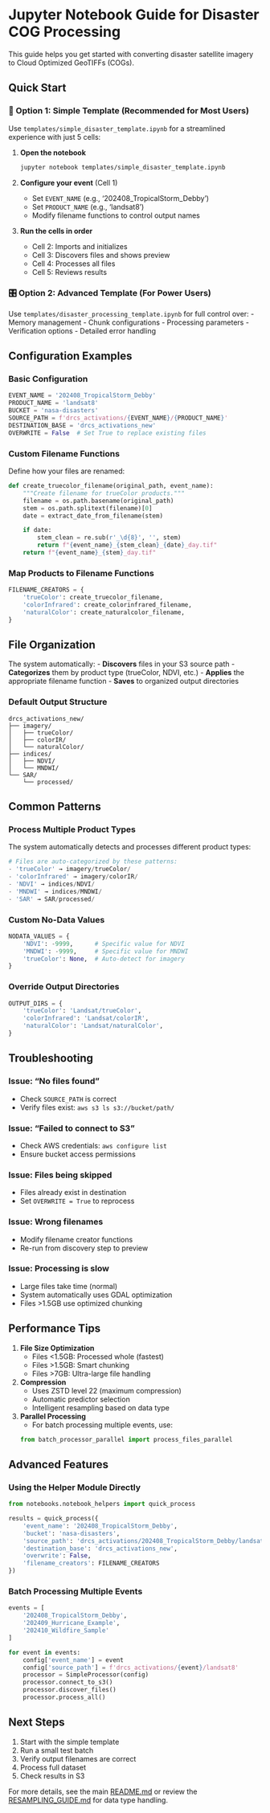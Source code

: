 # Jupyter Notebook Guide for Disaster COG Processing

This guide helps you get started with converting disaster satellite imagery to Cloud Optimized GeoTIFFs (COGs).

## Quick Start

### 🚀 Option 1: Simple Template (Recommended for Most Users)

Use `templates/simple_disaster_template.ipynb` for a streamlined experience with just 5 cells:

1. **Open the notebook**
   ```bash
   jupyter notebook templates/simple_disaster_template.ipynb
   ```

2. **Configure your event** (Cell 1)
   - Set `EVENT_NAME` (e.g., '202408_TropicalStorm_Debby')
   - Set `PRODUCT_NAME` (e.g., 'landsat8')
   - Modify filename functions to control output names

3. **Run the cells in order**
   - Cell 2: Imports and initializes
   - Cell 3: Discovers files and shows preview
   - Cell 4: Processes all files
   - Cell 5: Reviews results

### 🎛️ Option 2: Advanced Template (For Power Users)

Use `templates/disaster_processing_template.ipynb` for full control over:
- Memory management
- Chunk configurations
- Processing parameters
- Verification options
- Detailed error handling

## Configuration Examples

### Basic Configuration

```python
EVENT_NAME = '202408_TropicalStorm_Debby'
PRODUCT_NAME = 'landsat8'
BUCKET = 'nasa-disasters'
SOURCE_PATH = f'drcs_activations/{EVENT_NAME}/{PRODUCT_NAME}'
DESTINATION_BASE = 'drcs_activations_new'
OVERWRITE = False  # Set True to replace existing files
```

### Custom Filename Functions

Define how your files are renamed:

```python
def create_truecolor_filename(original_path, event_name):
    """Create filename for trueColor products."""
    filename = os.path.basename(original_path)
    stem = os.path.splitext(filename)[0]
    date = extract_date_from_filename(stem)

    if date:
        stem_clean = re.sub(r'_\d{8}', '', stem)
        return f"{event_name}_{stem_clean}_{date}_day.tif"
    return f"{event_name}_{stem}_day.tif"
```

### Map Products to Filename Functions

```python
FILENAME_CREATORS = {
    'trueColor': create_truecolor_filename,
    'colorInfrared': create_colorinfrared_filename,
    'naturalColor': create_naturalcolor_filename,
}
```

## File Organization

The system automatically:
- **Discovers** files in your S3 source path
- **Categorizes** them by product type (trueColor, NDVI, etc.)
- **Applies** the appropriate filename function
- **Saves** to organized output directories

### Default Output Structure
```
drcs_activations_new/
├── imagery/
│   ├── trueColor/
│   ├── colorIR/
│   └── naturalColor/
├── indices/
│   ├── NDVI/
│   └── MNDWI/
└── SAR/
    └── processed/
```

## Common Patterns

### Process Multiple Product Types

The system automatically detects and processes different product types:

```python
# Files are auto-categorized by these patterns:
- 'trueColor' → imagery/trueColor/
- 'colorInfrared' → imagery/colorIR/
- 'NDVI' → indices/NDVI/
- 'MNDWI' → indices/MNDWI/
- 'SAR' → SAR/processed/
```

### Custom No-Data Values

```python
NODATA_VALUES = {
    'NDVI': -9999,      # Specific value for NDVI
    'MNDWI': -9999,     # Specific value for MNDWI
    'trueColor': None,  # Auto-detect for imagery
}
```

### Override Output Directories

```python
OUTPUT_DIRS = {
    'trueColor': 'Landsat/trueColor',
    'colorInfrared': 'Landsat/colorIR',
    'naturalColor': 'Landsat/naturalColor',
}
```

## Troubleshooting

### Issue: "No files found"
- Check `SOURCE_PATH` is correct
- Verify files exist: `aws s3 ls s3://bucket/path/`

### Issue: "Failed to connect to S3"
- Check AWS credentials: `aws configure list`
- Ensure bucket access permissions

### Issue: Files being skipped
- Files already exist in destination
- Set `OVERWRITE = True` to reprocess

### Issue: Wrong filenames
- Modify filename creator functions
- Re-run from discovery step to preview

### Issue: Processing is slow
- Large files take time (normal)
- System automatically uses GDAL optimization
- Files >1.5GB use optimized chunking

## Performance Tips

1. **File Size Optimization**
   - Files <1.5GB: Processed whole (fastest)
   - Files >1.5GB: Smart chunking
   - Files >7GB: Ultra-large file handling

2. **Compression**
   - Uses ZSTD level 22 (maximum compression)
   - Automatic predictor selection
   - Intelligent resampling based on data type

3. **Parallel Processing**
   - For batch processing multiple events, use:
   ```python
   from batch_processor_parallel import process_files_parallel
   ```

## Advanced Features

### Using the Helper Module Directly

```python
from notebooks.notebook_helpers import quick_process

results = quick_process({
    'event_name': '202408_TropicalStorm_Debby',
    'bucket': 'nasa-disasters',
    'source_path': 'drcs_activations/202408_TropicalStorm_Debby/landsat8',
    'destination_base': 'drcs_activations_new',
    'overwrite': False,
    'filename_creators': FILENAME_CREATORS
})
```

### Batch Processing Multiple Events

```python
events = [
    '202408_TropicalStorm_Debby',
    '202409_Hurricane_Example',
    '202410_Wildfire_Sample'
]

for event in events:
    config['event_name'] = event
    config['source_path'] = f'drcs_activations/{event}/landsat8'
    processor = SimpleProcessor(config)
    processor.connect_to_s3()
    processor.discover_files()
    processor.process_all()
```

## Next Steps

1. Start with the simple template
2. Run a small test batch
3. Verify output filenames are correct
4. Process full dataset
5. Check results in S3

For more details, see the main [README.md](README.md) or review the [RESAMPLING_GUIDE.md](RESAMPLING_GUIDE.md) for data type handling.